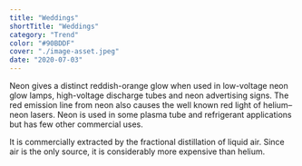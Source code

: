 ```yaml
---
title: "Weddings"
shortTitle: "Weddings"
category: "Trend"
color: "#90BDDF"
cover: "./image-asset.jpeg"
date: "2020-07-03"
---
```


Neon gives a distinct reddish-orange glow when used in low-voltage neon glow lamps, high-voltage discharge tubes and neon advertising signs. The red emission line from neon also causes the well known red light of helium–neon lasers. Neon is used in some plasma tube and refrigerant applications but has few other commercial uses.

It is commercially extracted by the fractional distillation of liquid air. Since air is the only source, it is considerably more expensive than helium.
